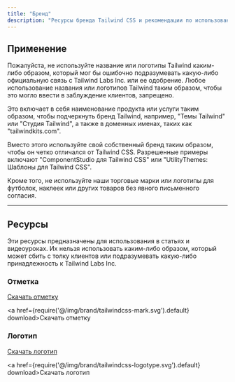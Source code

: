 ```yaml
---
title: "Бренд"
description: "Ресурсы бренда Tailwind CSS и рекомендации по использованию."
---
```



## Применение

Пожалуйста, не используйте название или логотипы Tailwind каким-либо образом, который мог бы ошибочно подразумевать какую-либо официальную связь с Tailwind Labs Inc. или ее одобрение. Любое использование названия или логотипов Tailwind таким образом, чтобы это могло ввести в заблуждение клиентов, запрещено.

Это включает в себя наименование продукта или услуги таким образом, чтобы подчеркнуть бренд Tailwind, например, "Темы Tailwind" или "Студия Tailwind", а также в доменных именах, таких как "tailwindkits.com".

Вместо этого используйте свой собственный бренд таким образом, чтобы он четко отличался от Tailwind CSS. Разрешенные примеры включают "ComponentStudio для Tailwind CSS" или "UtilityThemes: Шаблоны для Tailwind CSS".

Кроме того, не используйте наши торговые марки или логотипы для футболок, наклеек или других товаров без явного письменного согласия.

---

## Ресурсы

Эти ресурсы предназначены для использования в статьях и видеоуроках. Их нельзя использовать каким-либо образом, который может сбить с толку клиентов или подразумевать какую-либо принадлежность к Tailwind Labs Inc.

### Отметка

<div className="pt-5 pb-8">
  <a href={require('@/img/brand/tailwindcss-mark.svg').default} download>
    <span className="sr-only">Скачать отметку</span>
    <div className="max-w-xl">
      <div className="relative" style={{ paddingTop: `${33 / 262 * 100}%` }}>
        <img className="absolute inset-0 w-full h-full object-contain object-left" src={require('@/img/brand/tailwindcss-mark.svg').default} alt="" width={54} height={33} style={{ margin: 0 }} />
      </div>
    </div>
  </a>
</div>

<a href={require('@/img/brand/tailwindcss-mark.svg').default} download>Скачать отметку</a>

### Логотип

<div className="pt-5 pb-8">
  <a href={require('@/img/brand/tailwindcss-logotype.svg').default} download>
    <span className="sr-only">Скачать логотип</span>
    <div className="max-w-xl">
      <div className="relative" style={{ paddingTop: `${33 / 262 * 100}%` }}>
        <img className="absolute inset-0 w-full h-full" src={require('@/img/brand/tailwindcss-logotype.svg').default} alt="" width={262} height={33} style={{ margin: 0 }} />
      </div>
    </div>
  </a>
</div>

<a href={require('@/img/brand/tailwindcss-logotype.svg').default} download>Скачать логотип</a>

